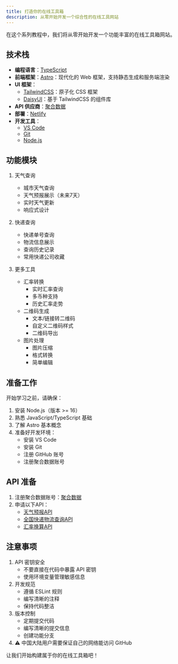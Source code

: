 ```yaml
---
title: 打造你的在线工具箱
description: 从零开始开发一个综合性的在线工具网站
---
```


在这个系列教程中，我们将从零开始开发一个功能丰富的在线工具箱网站。

## 技术栈

- **编程语言**：[TypeScript](https://www.typescriptlang.org/)
- **前端框架**：[Astro](https://astro.build/)：现代化的 Web 框架，支持静态生成和服务端渲染
- **UI 框架**：
  - [TailwindCSS](https://tailwindcss.com/)：原子化 CSS 框架
  - [DaisyUI](https://daisyui.com/)：基于 TailwindCSS 的组件库
- **API 供应商**：[聚合数据](https://www.juhe.cn/)
- **部署**：[Netlify](https://www.netlify.com/)
- **开发工具**：
  - [VS Code](https://code.visualstudio.com/) 
  - [Git](https://git-scm.com/)
  - [Node.js](https://nodejs.org/)

## 功能模块

1. 天气查询
   - 城市天气查询
   - 天气预报展示（未来7天）
   - 实时天气更新
   - 响应式设计

2. 快递查询
   - 快递单号查询
   - 物流信息展示
   - 查询历史记录
   - 常用快递公司收藏

3. 更多工具
   - 汇率转换
     - 实时汇率查询
     - 多币种支持
     - 历史汇率走势
   - 二维码生成
     - 文本/链接转二维码
     - 自定义二维码样式
     - 二维码导出
   - 图片处理
     - 图片压缩
     - 格式转换
     - 简单编辑

## 准备工作

开始学习之前，请确保：

1. 安装 Node.js（版本 >= 16）
2. 熟悉 JavaScript/TypeScript 基础
3. 了解 Astro 基本概念
4. 准备好开发环境：
   - 安装 VS Code
   - 安装 Git
   - 注册 GitHub 账号
   - 注册聚合数据账号

## API 准备

1. 注册聚合数据账号：[聚合数据](https://www.juhe.cn/)
2. 申请以下API：
   - [天气预报API](https://www.juhe.cn/docs/api/id/109)
   - [全国快递物流查询API](https://www.juhe.cn/docs/api/id/106)
   - [汇率换算API](https://www.juhe.cn/docs/api/id/107)

## 注意事项

1. API 密钥安全
   - 不要直接在代码中暴露 API 密钥
   - 使用环境变量管理敏感信息
2. 开发规范
   - 遵循 ESLint 规则
   - 编写清晰的注释
   - 保持代码整洁
3. 版本控制
   - 定期提交代码
   - 编写清晰的提交信息
   - 创建功能分支
4. <span class="text-yellow-500">⚠️ 中国大陆用户需要保证自己的网络能访问 GitHub</span>

让我们开始构建属于你的在线工具箱吧！
